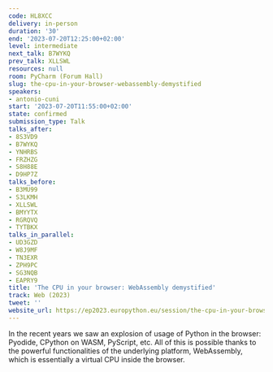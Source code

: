 ```yaml
---
code: HL8XCC
delivery: in-person
duration: '30'
end: '2023-07-20T12:25:00+02:00'
level: intermediate
next_talk: B7WYKQ
prev_talk: XLLSWL
resources: null
room: PyCharm (Forum Hall)
slug: the-cpu-in-your-browser-webassembly-demystified
speakers:
- antonio-cuni
start: '2023-07-20T11:55:00+02:00'
state: confirmed
submission_type: Talk
talks_after:
- 8S3VD9
- B7WYKQ
- YNHRBS
- FRZHZG
- S8H88E
- D9HP7Z
talks_before:
- B3MU99
- S3LKMH
- XLLSWL
- BMYYTX
- RGRQVQ
- TYTBKX
talks_in_parallel:
- UD3GZD
- W8J9MF
- TN3EXR
- ZPH9PC
- SG3NQB
- EAPRY9
title: 'The CPU in your browser: WebAssembly demystified'
track: Web (2023)
tweet: ''
website_url: https://ep2023.europython.eu/session/the-cpu-in-your-browser-webassembly-demystified
---
```


In the recent years we saw an explosion of usage of Python in the browser:
Pyodide, CPython on WASM, PyScript, etc. All of this is possible thanks to the
powerful functionalities of the underlying platform, WebAssembly, which is essentially a virtual CPU
inside the browser.

